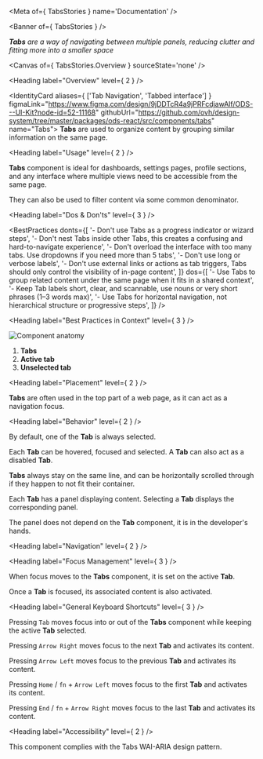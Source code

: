 
<Meta of={ TabsStories } name='Documentation' />

<Banner of={ TabsStories } />

_**Tabs** are a way of navigating between multiple panels, reducing clutter and fitting more into a smaller space_

<Canvas of={ TabsStories.Overview } sourceState='none' />

<Heading label="Overview" level={ 2 } />

<IdentityCard aliases={ ['Tab Navigation', 'Tabbed interface'] }
              figmaLink="https://www.figma.com/design/9jDDTcR4a9jPRFcdjawAlf/ODS---UI-Kit?node-id=52-11168"
              githubUrl="https://github.com/ovh/design-system/tree/master/packages/ods-react/src/components/tabs"
              name="Tabs">
  **Tabs** are used to organize content by grouping similar information on the same page.
</IdentityCard>

<Heading label="Usage" level={ 2 } />

**Tabs** component is ideal for dashboards, settings pages, profile sections, and any interface where multiple views need to be accessible from the same page.

They can also be used to filter content via some common denominator.

<Heading label="Dos & Don'ts" level={ 3 } />

<BestPractices
  donts={[
    '- Don\'t use Tabs as a progress indicator or wizard steps',
    '- Don\'t nest Tabs inside other Tabs, this creates a confusing and hard-to-navigate experience',
    '- Don\'t overload the interface with too many tabs. Use dropdowns if you need more than 5 tabs',
    '- Don\'t use long or verbose labels',
    '- Don\'t use external links or actions as tab triggers, Tabs should only control the visibility of in-page content',
  ]}
  dos={[
    '- Use Tabs to group related content under the same page when it fits in a shared context',
    '- Keep Tab labels short, clear, and scannable, use nouns or very short phrases (1–3 words max)',
    '- Use Tabs for horizontal navigation, not hierarchical structure or progressive steps',
  ]}
/>

<Heading label="Best Practices in Context" level={ 3 } />

![Component anatomy](components/tabs/anatomy.png "Component anatomy")

1. **Tabs**
2. **Active tab**
3. **Unselected tab**

<Heading label="Placement" level={ 2 } />

**Tabs** are often used in the top part of a web page, as it can act as a navigation focus.

<Heading label="Behavior" level={ 2 } />

By default, one of the **Tab** is always selected.

Each **Tab** can be hovered, focused and selected. A **Tab** can also act as a disabled **Tab**.

**Tabs** always stay on the same line, and can be horizontally scrolled through if they happen to not fit their container.

Each **Tab** has a panel displaying content. Selecting a **Tab** displays the corresponding panel.

The panel does not depend on the **Tab** component, it is in the developer's hands.

<Heading label="Navigation" level={ 2 } />

<Heading label="Focus Management" level={ 3 } />

When focus moves to the **Tabs** component, it is set on the active **Tab**.

Once a **Tab** is focused, its associated content is also activated.

<Heading label="General Keyboard Shortcuts" level={ 3 } />

Pressing `Tab` moves focus into or out of the **Tabs** component while keeping the active **Tab** selected.

Pressing `Arrow Right` moves focus to the next **Tab** and activates its content.

Pressing `Arrow Left` moves focus to the previous **Tab** and activates its content.

Pressing `Home` / `fn` + `Arrow Left` moves focus to the first **Tab** and activates its content.

Pressing `End` / `fn` + `Arrow Right` moves focus to the last **Tab** and activates its content.

<Heading label="Accessibility" level={ 2 } />

This component complies with the <ExternalLink href="https://www.w3.org/WAI/ARIA/apg/patterns/tabs/">Tabs WAI-ARIA design pattern</ExternalLink>.
